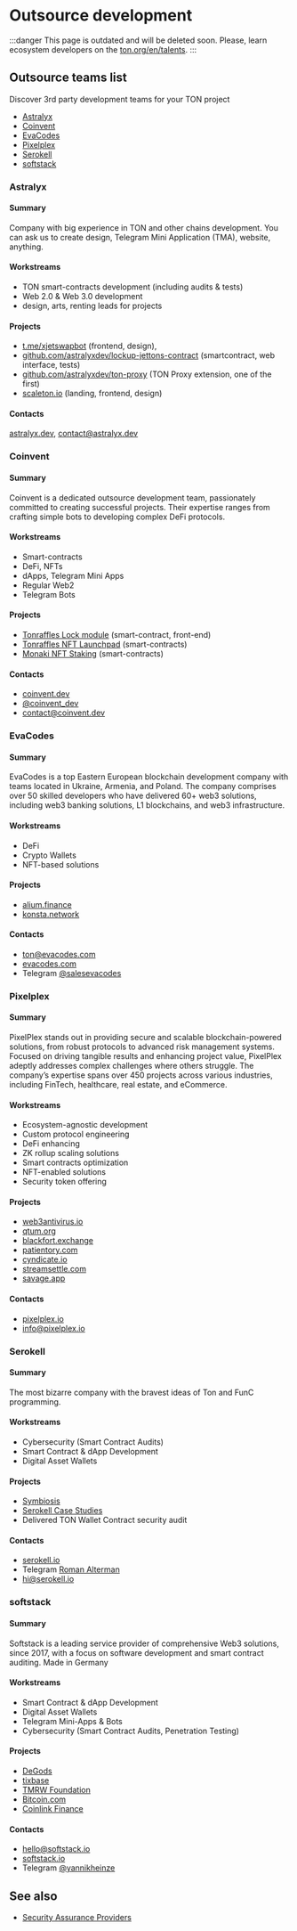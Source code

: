 

# Outsource development

:::danger
This page is outdated and will be deleted soon. Please, learn ecosystem developers on the [ton.org/en/talents](https://ton.org/en/talents).
:::

## Outsource teams list

Discover 3rd party development teams for your TON project

- [Astralyx](#astralyx)
- [Coinvent](#coinvent)
- [EvaCodes](#evacodes)
- [Pixelplex](#pixelplex)
- [Serokell](#serokell)
- [softstack](#softstack)

### Astralyx

#### Summary

Company with big experience in TON and other chains development. You can ask us to create design, Telegram Mini Application (TMA), website, anything.

#### Workstreams

- TON smart-contracts development (including audits & tests)
- Web 2.0 & Web 3.0 development
- design, arts, renting leads for projects

#### Projects

- [t.me/xjetswapbot](http://t.me/xjetswapbot) (frontend, design),
- [github.com/astralyxdev/lockup-jettons-contract](http://github.com/astralyxdev/lockup-jettons-contract) (smartcontract, web interface, tests)
- [github.com/astralyxdev/ton-proxy](http://github.com/astralyxdev/ton-proxy) (TON Proxy extension, one of the first)
- [scaleton.io](http://scaleton.io) (landing, frontend, design)

#### Contacts

[astralyx.dev](http://astralyx.dev), [contact@astralyx.dev](mailto:contact@astralyx.dev)

### Coinvent

#### Summary

Coinvent is a dedicated outsource development team, passionately committed to creating successful projects. Their expertise ranges from crafting simple bots to developing complex DeFi protocols.

#### Workstreams

- Smart-contracts
- DeFi, NFTs
- dApps, Telegram Mini Apps
- Regular Web2
- Telegram Bots

#### Projects

- [Tonraffles Lock module](https://tonraffles.app/lock) (smart-contract, front-end)
- [Tonraffles NFT Launchpad](https://tonraffles.app/nft/launchpad) (smart-contracts)
- [Monaki NFT Staking](https://www.monaki.life/) (smart-contracts)

#### Contacts

- [coinvent.dev](https://coinvent.dev)
- [@coinvent_dev](https://t.me/coinvent_dev)
- [contact@coinvent.dev](mailto:contact@coinvent.dev)

### EvaCodes

#### Summary

EvaCodes is a top Eastern European blockchain development company with teams located in Ukraine, Armenia, and Poland. The company comprises over 50 skilled developers who have delivered 60+ web3 solutions, including web3 banking solutions, L1 blockchains, and web3 infrastructure.

#### Workstreams

- DeFi
- Crypto Wallets
- NFT-based solutions

#### Projects

- [alium.finance](https://alium.finance/)
- [konsta.network](https://konsta.network/)

#### Contacts

- [ton@evacodes.com](mailto:ton@evacodes.com)
- [evacodes.com](https://evacodes.com/)
- Telegram [@salesevacodes](https://t.me/salesevacodes)

### Pixelplex

#### Summary

PixelPlex stands out in providing secure and scalable blockchain-powered solutions, from robust protocols to advanced risk management systems. Focused on driving tangible results and enhancing project value, PixelPlex adeptly addresses complex challenges where others struggle. The company’s expertise spans over 450 projects across various industries, including FinTech, healthcare, real estate, and eCommerce.

#### Workstreams

- Ecosystem-agnostic development
- Custom protocol engineering
- DeFi enhancing
- ZK rollup scaling solutions
- Smart contracts optimization
- NFT-enabled solutions
- Security token offering

#### Projects

- [web3antivirus.io](https://web3antivirus.io)
- [qtum.org](https://qtum.org)
- [blackfort.exchange](https://blackfort.exchange/)
- [patientory.com](https://patientory.com/)
- [cyndicate.io](https://cyndicate.io)
- [streamsettle.com](https://streamsettle.com/)
- [savage.app](https://savage.app/marketplace)

#### Contacts

- [pixelplex.io](https://pixelplex.io)
- [info@pixelplex.io](mailto:info@pixelplex.io)

### Serokell

#### Summary

The most bizarre company with the bravest ideas of Ton and FunC programming.

#### Workstreams

- Cybersecurity (Smart Contract Audits)
- Smart Contract & dApp Development
- Digital Asset Wallets

#### Projects

- [Symbiosis](https://symbiosis.finance/)
- [Serokell Case Studies](https://serokell.io/project-ton-blockchain)
- Delivered TON Wallet Contract security audit

#### Contacts

- [serokell.io](https://serokell.io/)
- Telegram [Roman Alterman](https://t.me/alterroman)
- [hi@serokell.io](mailto:hi@serokell.io)

### softstack

#### Summary

Softstack is a leading service provider of comprehensive Web3 solutions, since 2017, with a focus on software development and smart contract auditing. Made in Germany

#### Workstreams

- Smart Contract & dApp Development
- Digital Asset Wallets
- Telegram Mini-Apps & Bots
- Cybersecurity (Smart Contract Audits, Penetration Testing)

#### Projects

- [DeGods](https://degods.com)
- [tixbase](https://tixbase.com)
- [TMRW Foundation](https://tmrw.com)
- [Bitcoin.com](https://bitcoin.com)
- [Coinlink Finance](https://coinlink.finance)

#### Contacts

- [hello@softstack.io](mailto:hello@softstack.io)
- [softstack.io](https://softstack.io/)
- Telegram [@yannikheinze](https://t.me/yannikheinze)

## See also

- [Security Assurance Providers](/v3/concepts/qa-outsource/auditors/)

<Feedback />
